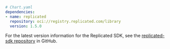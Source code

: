 ```yaml
# Chart.yaml
dependencies:
- name: replicated
  repository: oci://registry.replicated.com/library
  version: 1.5.0
```

For the latest version information for the Replicated SDK, see the [replicated-sdk repository](https://github.com/replicatedhq/replicated-sdk/releases) in GitHub.
